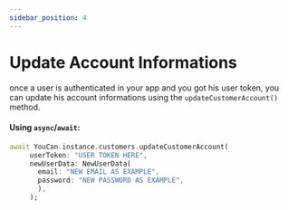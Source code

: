 ```yaml
---
sidebar_position: 4
---
```


# Update Account Informations

once a user is authenticated in your app and you got his user token, you can update his account informations using the `updateCustomerAccount()` method.

#### Using `async`/`await`:

```dart
await YouCan.instance.customers.updateCustomerAccount(
     userToken: "USER TOKEN HERE",
     newUserData: NewUserData(
       email: "NEW EMAIL AS EXAMPLE",
       password: "NEW PASSWORD AS EXAMPLE",
       ),
     );
```
